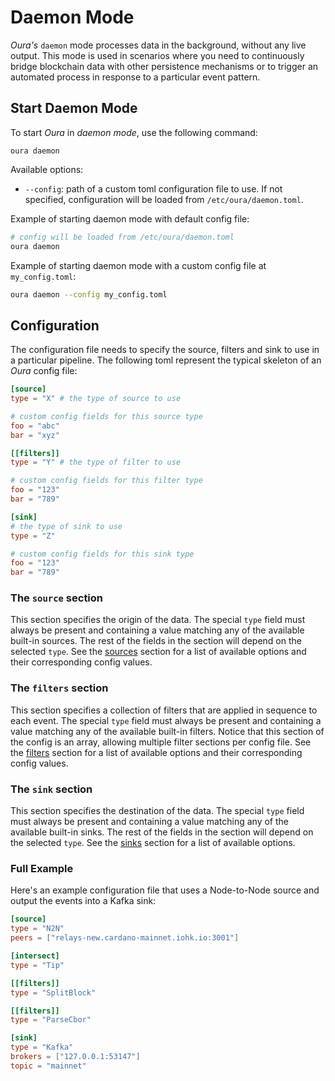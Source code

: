 # Daemon Mode

_Oura's_ `daemon` mode processes data in the background, without any live output. This mode is used in scenarios where you need to continuously bridge blockchain data with other persistence mechanisms or to trigger an automated process in response to a particular event pattern.

## Start Daemon Mode

To start _Oura_ in _daemon mode_, use the following command:

```
oura daemon
```

Available options:

- `--config`: path of a custom toml configuration file to use. If not specified, configuration will be loaded from `/etc/oura/daemon.toml`.

Example of starting daemon mode with default config file:

```sh
# config will be loaded from /etc/oura/daemon.toml
oura daemon
```

Example of starting daemon mode with a custom config file at `my_config.toml`:

```sh
oura daemon --config my_config.toml
```

## Configuration

The configuration file needs to specify the source, filters and sink to use in a particular pipeline. The following toml represent the typical skeleton of an _Oura_ config file:

```toml
[source]
type = "X" # the type of source to use

# custom config fields for this source type
foo = "abc"
bar = "xyz"

[[filters]]
type = "Y" # the type of filter to use

# custom config fields for this filter type
foo = "123"
bar = "789"

[sink]
# the type of sink to use
type = "Z"

# custom config fields for this sink type
foo = "123"
bar = "789"
```

### The `source` section

This section specifies the origin of the data. The special `type` field must always be present and containing a value matching any of the available built-in sources. The rest of the fields in the section will depend on the selected `type`. See the [sources](../sources) section for a list of available options and their corresponding config values.

### The `filters` section

This section specifies a collection of filters that are applied in sequence to each event. The special `type` field must always be present and containing a value matching any of the available built-in filters. Notice that this section of the config is an array, allowing multiple filter sections per config file. See the [filters](../filters) section for a list of available options and their corresponding config values.

### The `sink` section

This section specifies the destination of the data. The special `type` field must always be present and containing a value matching any of the available built-in sinks. The rest of the fields in the section will depend on the selected `type`. See the [sinks](../sinks) section for a list of available options.

### Full Example

Here's an example configuration file that uses a Node-to-Node source and output the events into a Kafka sink:

```toml
[source]
type = "N2N"
peers = ["relays-new.cardano-mainnet.iohk.io:3001"]

[intersect]
type = "Tip"

[[filters]]
type = "SplitBlock"

[[filters]]
type = "ParseCbor"

[sink]
type = "Kafka"
brokers = ["127.0.0.1:53147"]
topic = "mainnet"
```
